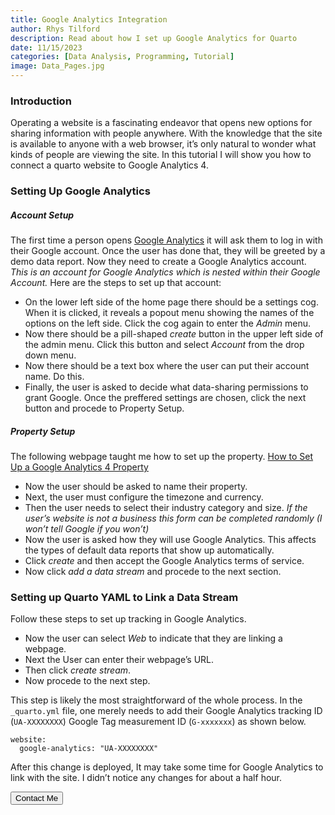 ```yaml
---
title: Google Analytics Integration
author: Rhys Tilford
description: Read about how I set up Google Analytics for Quarto
date: 11/15/2023
categories: [Data Analysis, Programming, Tutorial]
image: Data_Pages.jpg
---
```


### Introduction

Operating a website is a fascinating endeavor that opens new options for sharing information with people anywhere. With the knowledge that the site is available to anyone with a web browser, it's only natural to wonder what kinds of people are viewing the site. In this tutorial I will show you how to connect a quarto website to Google Analytics 4.

### Setting Up Google Analytics

##### Account Setup

The first time a person opens [Google Analytics](https://analytics.google.com/analytics) it will ask them to log in with their Google account. Once the user has done that, they will be greeted by a demo data report. Now they need to create a Google Analytics account. *This is an account for Google Analytics which is nested within their Google Account.* Here are the steps to set up that account:

 - On the lower left side of the home page there should be a settings cog. When it is clicked, it reveals a popout menu showing the names of the options on the left side. Click the cog again to enter the *Admin* menu.
 - Now there should be a pill-shaped *create* button in the upper left side of the admin menu. Click this button and select *Account* from the drop down menu.
 - Now there should be a text box where the user can put their account name. Do this.
 - Finally, the user is asked to decide what data-sharing permissions to grant Google. Once the preffered settings are chosen, click the next button and procede to Property Setup.

##### Property Setup

:::{.callout-note}
The following webpage taught me how to set up the property.
[How to Set Up a Google Analytics 4 Property](https://www.clickinsight.ca/blog/how-to-set-up-a-google-analytics-4-property)
:::

 - Now the user should be asked to name their property.
 - Next, the user must configure the timezone and currency.
 - Then the user needs to select their industry category and size. *If the user's website is not a business this form can be completed randomly (I won't tell Google if you won't)*
 - Now the user is asked how they will use Google Analytics. This affects the types of default data reports that show up automatically.
 - Click *create* and then accept the Google Analytics terms of service.
 - Now click *add a data stream* and procede to the next section.

### Setting up Quarto YAML to Link a Data Stream

Follow these steps to set up tracking in Google Analytics.

 - Now the user can select *Web* to indicate that they are linking a webpage.
 - Next the User can enter their webpage's URL.
 - Then click *create stream*.
 - Now procede to  the next step.

This step is likely the most straightforward of the whole process. In the `_quarto.yml` file, one merely needs to add their Google Analytics tracking ID (`UA-XXXXXXXX`) Google Tag measurement ID (`G-xxxxxxx`) as shown below.

```.code
website:
  google-analytics: "UA-XXXXXXXX"
```
After this change is deployed, It may take some time for Google Analytics to link with the site. I didn't notice any changes for about a half hour.


<div class="callToAction"><a href="/contactMe.html"><button type="button">Contact Me</button></a></div>


<div id="vssue"></div>

  <!-- Introduce Vue first -->

  <!-- vue runtime build (runtime only)  -->
  <script src="https://unpkg.com/vue@2.7.14/dist/vue.runtime.min.js"></script>
  <!-- OR: vue full build (runtime + compiler)  -->
  <script src="https://unpkg.com/vue@2.7.14/dist/vue.min.js"></script>

  <!-- Introduce Vssue after Vue -->

  <!-- Vssue Github build -->
  <script src="https://unpkg.com/vssue/dist/vssue.github.min.js"></script>

  <!-- use render function for vue runtime build -->
  <script>
    new Vue({
      el: '#vssue',

      render: h => h('Vssue', {
        props: {
          // here set the title of issue of current page
          title: 'Vssue_article_05',

          // here set the options for your OAuth App
          options: {
            owner: 'rctilford',
            repo: 'personal-rhys-tilford',
            clientId: '9f2e6bf389986dd77793',
            clientSecret: '667ab6fd63d934d8e8fe1c3763e98351469e1195', // only required for some of the platforms
          },
        }
      })
    })
  </script>

